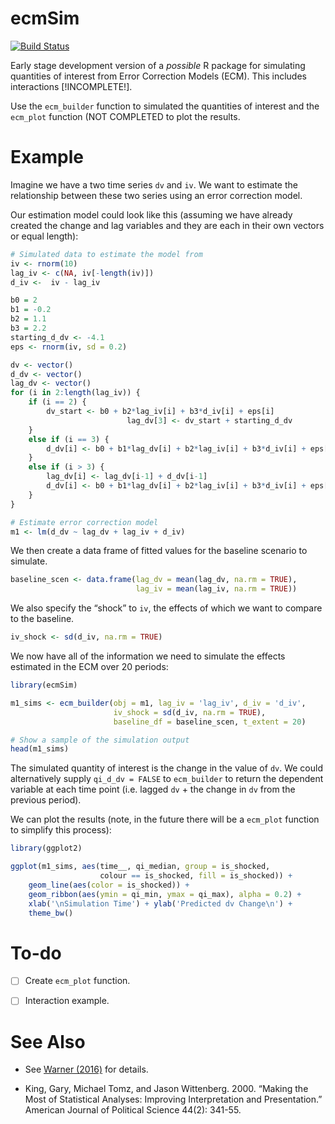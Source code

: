 ecmSim
==============

[![Build Status](https://travis-ci.org/christophergandrud/ecmSim.svg?branch=master)](https://travis-ci.org/christophergandrud/ecmSim)

Early stage development version of a *possible* R package for simulating
quantities of interest from Error Correction Models (ECM). This includes
interactions [!INCOMPLETE!].

Use the `ecm_builder` function to simulated the quantities of interest and the
`ecm_plot` function (NOT COMPLETED to plot the results.

# Example

Imagine we have a two time series `dv` and `iv`. We want to estimate the
relationship between these two series using an error correction model.

Our estimation model could look like this (assuming we have already created
the change and lag variables and they are each in their own vectors or equal
length):

```r
# Simulated data to estimate the model from
iv <- rnorm(10)
lag_iv <- c(NA, iv[-length(iv)])
d_iv <-  iv - lag_iv

b0 = 2
b1 = -0.2
b2 = 1.1
b3 = 2.2
starting_d_dv <- -4.1
eps <- rnorm(iv, sd = 0.2)

dv <- vector()
d_dv <- vector()
lag_dv <- vector()
for (i in 2:length(lag_iv)) {
    if (i == 2) {
        dv_start <- b0 + b2*lag_iv[i] + b3*d_iv[i] + eps[i]
                          lag_dv[3] <- dv_start + starting_d_dv
    }
    else if (i == 3) {
        d_dv[i] <- b0 + b1*lag_dv[i] + b2*lag_iv[i] + b3*d_iv[i] + eps[i]
    }
    else if (i > 3) {
        lag_dv[i] <- lag_dv[i-1] + d_dv[i-1]
        d_dv[i] <- b0 + b1*lag_dv[i] + b2*lag_iv[i] + b3*d_iv[i] + eps[i]
    }
}

```

```r
# Estimate error correction model
m1 <- lm(d_dv ~ lag_dv + lag_iv + d_iv)
```

We then create a data frame of fitted values for the baseline scenario to
simulate.

```r
baseline_scen <- data.frame(lag_dv = mean(lag_dv, na.rm = TRUE),
                            lag_iv = mean(lag_iv, na.rm = TRUE))
```

We also specify the "shock" to `iv`, the effects of which we want to compare to
the baseline.

```r
iv_shock <- sd(d_iv, na.rm = TRUE)
```

We now have all of the information we need to simulate the effects estimated in
the ECM over 20 periods:

```r
library(ecmSim)

m1_sims <- ecm_builder(obj = m1, lag_iv = 'lag_iv', d_iv = 'd_iv',
                       iv_shock = sd(d_iv, na.rm = TRUE),
                       baseline_df = baseline_scen, t_extent = 20)

# Show a sample of the simulation output
head(m1_sims)
```

The simulated quantity of interest is the change in the value of `dv`. We could
alternatively supply `qi_d_dv = FALSE` to `ecm_builder` to return the 
dependent variable at each time point (i.e. lagged `dv` + the change in `dv` 
from the previous period).

We can plot the results (note, in the future there will be a `ecm_plot` function
to simplify this process):

```r
library(ggplot2)

ggplot(m1_sims, aes(time__, qi_median, group = is_shocked,
                    colour == is_shocked, fill = is_shocked)) +
    geom_line(aes(color = is_shocked)) +
    geom_ribbon(aes(ymin = qi_min, ymax = qi_max), alpha = 0.2) +
    xlab('\nSimulation Time') + ylab('Predicted dv Change\n') +
    theme_bw()
```


# To-do

- [ ] Create `ecm_plot` function.

- [ ] Interaction example.

# See Also

- See [Warner (2016)](http://static1.squarespace.com/static/5555d102e4b01c8e639df2ca/t/57dcad86d482e9d2d5628489/1474080150275/Warner-Conditional-Relationships.pdf)
for details.

- King, Gary, Michael Tomz, and Jason Wittenberg. 2000. "Making the Most of
Statistical Analyses: Improving Interpretation and Presentation." American
Journal of Political Science 44(2): 341-55.

